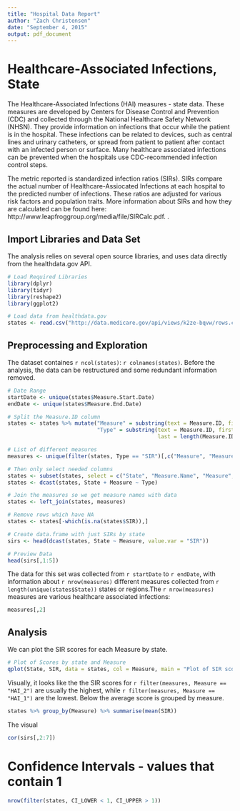 ```yaml
---
title: "Hospital Data Report"
author: "Zach Christensen"
date: "September 4, 2015"
output: pdf_document
---
```


# Healthcare-Associated Infections, State 
The Healthcare-Associated Infections (HAI) measures - state data. These measures are developed by Centers for Disease Control and Prevention (CDC) and collected through the National Healthcare Safety Network (NHSN). They provide information on infections that occur while the patient is in the hospital. These infections can be related to devices, such as central lines and urinary catheters, or spread from patient to patient after contact with an infected person or surface. Many healthcare associated infections can be prevented when the hospitals use CDC-recommended infection control steps.

The metric reported is standardized infection ratios (SIRs). SIRs compare the actual number of Healthcare-Assiocated Infections at each hospital to the predicted number of infections. These ratios are adjusted for various risk factors and population traits. More information about SIRs and how they are calculated can be found here: http://www.leapfroggroup.org/media/file/SIRCalc.pdf.  .

## Import Libraries and Data Set
The analysis relies on several open source libraries, and uses data directly from the healthdata.gov API.
```r
# Load Required Libraries
library(dplyr)
library(tidyr)
library(reshape2)
library(ggplot2)

# Load data from healthdata.gov
states <- read.csv("http://data.medicare.gov/api/views/k2ze-bqvw/rows.csv?accessType=DOWNLOAD")
```


## Preprocessing and Exploration
The dataset containes `r ncol(states)`: `r colnames(states)`. Before the analysis, the data can be restructured and some redundant information removed.
```r
# Date Range
startDate <- unique(states$Measure.Start.Date)
endDate <- unique(states$Measure.End.Date)

# Split the Measure.ID column
states <- states %>% mutate("Measure" = substring(text = Measure.ID, first = 1, last = 5),
                            "Type" = substring(text = Measure.ID, first = 7, 
                                               last = length(Measure.ID)))

# List of different measures
measures <- unique(filter(states, Type == "SIR")[,c("Measure", "Measure.Name")])

# Then only select needed columns
states <- subset(states, select = c("State", "Measure.Name", "Measure", "Type", "Score"))
states <- dcast(states, State + Measure ~ Type)

# Join the measures so we get measure names with data
states <- left_join(states, measures)

# Remove rows which have NA
states <- states[-which(is.na(states$SIR)),]

# Create data.frame with just SIRs by state
sirs <- head(dcast(states, State ~ Measure, value.var = "SIR"))

# Preview Data
head(sirs[,1:5])
```

The data for this set was collected from `r startDate` to `r endDate`, with information about `r nrow(measures)` different measures collected from `r length(unique(states$State))` states or regions.The `r nrow(measures)` measures are various healthcare associated infections:
```r
measures[,2]
```

## Analysis
We can plot the SIR scores for each Measure by state.
```r
# Plot of Scores by state and Measure
qplot(State, SIR, data = states, col = Measure, main = "Plot of SIR scores by State and Measure") + theme(axis.text.x = element_text(angle = 90, hjust = 1)) + theme(legend.position="bottom")
```

Visually, it looks like the the SIR scores for `r filter(measures, Measure == "HAI_2")` are usually the highest, while `r filter(measures, Measure == "HAI_1")` are the lowest. Below the average score is grouped by measure.
```r
states %>% group_by(Measure) %>% summarise(mean(SIR))
```

The visual 



```r
cor(sirs[,2:7])

```


# Confidence Intervals - values that contain 1
```r
nrow(filter(states, CI_LOWER < 1, CI_UPPER > 1))

```
